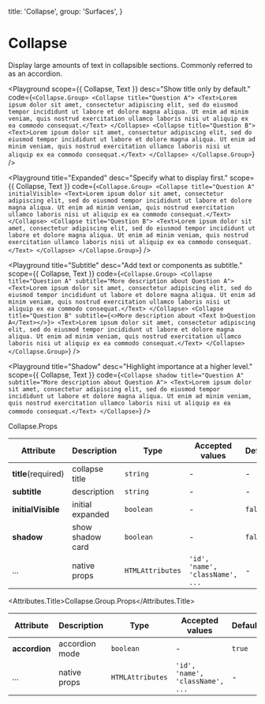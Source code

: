 
  title: 'Collapse',
  group: 'Surfaces',
}

# Collapse

Display large amounts of text in collapsible sections. Commonly referred to as an accordion.

<Playground
  scope={{ Collapse, Text }}
  desc="Show title only by default."
  code={`
<Collapse.Group>
  <Collapse title="Question A">
    <Text>Lorem ipsum dolor sit amet, consectetur adipiscing elit,
      sed do eiusmod tempor incididunt ut labore et dolore magna aliqua. Ut enim ad minim veniam,
      quis nostrud exercitation ullamco laboris nisi ut aliquip ex ea commodo consequat.</Text>
  </Collapse>
  <Collapse title="Question B">
    <Text>Lorem ipsum dolor sit amet, consectetur adipiscing elit,
      sed do eiusmod tempor incididunt ut labore et dolore magna aliqua. Ut enim ad minim veniam,
      quis nostrud exercitation ullamco laboris nisi ut aliquip ex ea commodo consequat.</Text>
  </Collapse>
</Collapse.Group>
`}
/>

<Playground
  title="Expanded"
  desc="Specify what to display first."
  scope={{ Collapse, Text }}
  code={`
<Collapse.Group>
  <Collapse title="Question A" initialVisible>
    <Text>Lorem ipsum dolor sit amet, consectetur adipiscing elit,
      sed do eiusmod tempor incididunt ut labore et dolore magna aliqua. Ut enim ad minim veniam,
      quis nostrud exercitation ullamco laboris nisi ut aliquip ex ea commodo consequat.</Text>
  </Collapse>
  <Collapse title="Question B">
    <Text>Lorem ipsum dolor sit amet, consectetur adipiscing elit,
      sed do eiusmod tempor incididunt ut labore et dolore magna aliqua. Ut enim ad minim veniam,
      quis nostrud exercitation ullamco laboris nisi ut aliquip ex ea commodo consequat.</Text>
  </Collapse>
</Collapse.Group>
`}
/>

<Playground
  title="Subtitle"
  desc="Add text or components as subtitle."
  scope={{ Collapse, Text }}
  code={`
<Collapse.Group>
  <Collapse title="Question A" subtitle="More description about Question A">
    <Text>Lorem ipsum dolor sit amet, consectetur adipiscing elit,
      sed do eiusmod tempor incididunt ut labore et dolore magna aliqua. Ut enim ad minim veniam,
      quis nostrud exercitation ullamco laboris nisi ut aliquip ex ea commodo consequat.</Text>
  </Collapse>
  <Collapse title="Question B" subtitle={<>More description about <Text b>Question A</Text></>}>
    <Text>Lorem ipsum dolor sit amet, consectetur adipiscing elit,
      sed do eiusmod tempor incididunt ut labore et dolore magna aliqua. Ut enim ad minim veniam,
      quis nostrud exercitation ullamco laboris nisi ut aliquip ex ea commodo consequat.</Text>
  </Collapse>
</Collapse.Group>
`}
/>

<Playground
  title="Shadow"
  desc="Highlight importance at a higher level."
  scope={{ Collapse, Text }}
  code={`
<Collapse shadow title="Question A" subtitle="More description about Question A">
  <Text>Lorem ipsum dolor sit amet, consectetur adipiscing elit,
    sed do eiusmod tempor incididunt ut labore et dolore magna aliqua. Ut enim ad minim veniam,
    quis nostrud exercitation ullamco laboris nisi ut aliquip ex ea commodo consequat.</Text>
</Collapse>
`}
/>

<Attributes edit="/app/components/collapse.mdx">
<Attributes.Title>Collapse.Props</Attributes.Title>

| Attribute           | Description      | Type             | Accepted values                  | Default |
| ------------------- | ---------------- | ---------------- | -------------------------------- | ------- |
| **title**(required) | collapse title   | `string`         | -                                | -       |
| **subtitle**        | description      | `string`         | -                                | -       |
| **initialVisible**  | initial expanded | `boolean`        | -                                | `false` |
| **shadow**          | show shadow card | `boolean`        | -                                | `false` |
| ...                 | native props     | `HTMLAttributes` | `'id', 'name', 'className', ...` | -       |

<Attributes.Title>Collapse.Group.Props</Attributes.Title>

| Attribute     | Description    | Type             | Accepted values                  | Default |
| ------------- | -------------- | ---------------- | -------------------------------- | ------- |
| **accordion** | accordion mode | `boolean`        | -                                | `true`  |
| ...           | native props   | `HTMLAttributes` | `'id', 'name', 'className', ...` | -       |

</Attributes>
